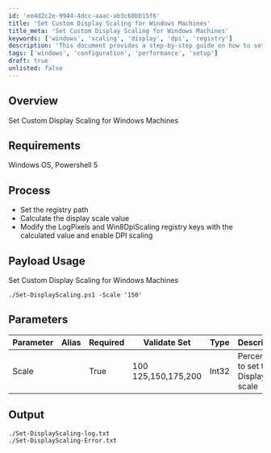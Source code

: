 ```yaml
---
id: 'ee4d2c2e-9944-4dcc-aaac-ab3c60bb15f6'
title: 'Set Custom Display Scaling for Windows Machines'
title_meta: 'Set Custom Display Scaling for Windows Machines'
keywords: ['windows', 'scaling', 'display', 'dpi', 'registry']
description: 'This document provides a step-by-step guide on how to set custom display scaling for Windows machines using PowerShell. It covers the necessary requirements, the process to modify registry keys for DPI scaling, and details on how to use the provided script with examples of parameters and expected output.'
tags: ['windows', 'configuration', 'performance', 'setup']
draft: true
unlisted: false
---
```

## Overview

Set Custom Display Scaling for Windows Machines

## Requirements

Windows OS, Powershell 5

## Process

- Set the registry path
- Calculate the display scale value
- Modify the LogPixels and Win8DpiScaling registry keys with the calculated value and enable DPI scaling

## Payload Usage

Set Custom Display Scaling for Windows Machines

```
./Set-DisplayScaling.ps1 -Scale '150'
```

## Parameters

| Parameter | Alias | Required | Validate Set       | Type   | Description                                   |
|-----------|-------|----------|---------------------|--------|-----------------------------------------------|
| Scale     |       | True     | 100 125,150,175,200 | Int32  | Percentage to set the Display scale           |

## Output

```
./Set-DisplayScaling-log.txt
./Set-DisplayScaling-Error.txt
```













